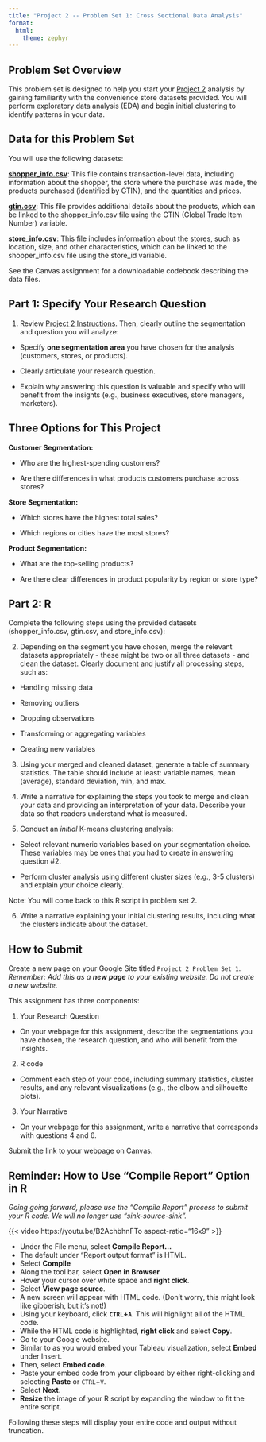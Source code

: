 ```yaml
---
title: "Project 2 -- Problem Set 1: Cross Sectional Data Analysis"
format: 
  html:
    theme: zephyr
---
```

## Problem Set Overview

This problem set is designed to help you start your [Project 2](../week_04/project_2.qmd) analysis by gaining familiarity with the convenience store datasets provided. You will perform exploratory data analysis (EDA) and begin initial clustering to identify patterns in your data.

## Data for this Problem Set

You will use the following datasets:

**<a  href="../inputs/shopper_info.csv" download>shopper_info.csv</a>**: This file contains transaction-level data, including information about the shopper, the store where the purchase was made, the products purchased (identified by GTIN), and the quantities and prices.

**<a  href="../inputs/gtin.csv" download>gtin.csv</a>**: This file provides additional details about the products, which can be linked to the shopper_info.csv file using the GTIN (Global Trade Item Number) variable.

**<a  href="../inputs/store_info.csv" download>store_info.csv</a>**: This file includes information about the stores, such as location, size, and other characteristics, which can be linked to the shopper_info.csv file using the store_id variable.

See the Canvas assignment for a downloadable codebook describing the data files.

## Part 1: Specify Your Research Question

1. Review [Project 2 Instructions](../week_04/project_2.qmd). Then, clearly outline the segmentation and question you will analyze:

- Specify **one segmentation area** you have chosen for the analysis (customers, stores, or products).

- Clearly articulate your research question.

- Explain why answering this question is valuable and specify who will benefit from the insights (e.g., business executives, store managers, marketers).

::: {.callout-note}

## Three Options for This Project

**Customer Segmentation:**

- Who are the highest-spending customers?

- Are there differences in what products customers purchase across stores?

**Store Segmentation:**

- Which stores have the highest total sales?

- Which regions or cities have the most stores?

**Product Segmentation:**

- What are the top-selling products?

- Are there clear differences in product popularity by region or store type?

:::

## Part 2: R

Complete the following steps using the provided datasets (shopper_info.csv, gtin.csv, and store_info.csv):

2. Depending on the segment you have chosen, merge the relevant datasets appropriately - these might be two or all three datasets - and clean the dataset. Clearly document and justify all processing steps, such as:

- Handling missing data

- Removing outliers

- Dropping observations

- Transforming or aggregating variables

- Creating new variables

3. Using your merged and cleaned dataset, generate a table of summary statistics. The table should include at least: variable names, mean (average), standard deviation, min, and max.

4. Write a narrative for explaining the steps you took to merge and clean your data and providing an interpretation of your data. Describe your data so that readers understand what is measured.

5. Conduct an *initial* K-means clustering analysis:

- Select relevant numeric variables based on your segmentation choice. These variables may be ones that you had to create in answering question #2.

- Perform cluster analysis using different cluster sizes (e.g., 3-5 clusters) and explain your choice clearly.

Note: You will come back to this R script in problem set 2.

6. Write a narrative explaining your initial clustering results, including what the clusters indicate about the dataset.

## How to Submit

Create a new page on your Google Site titled `Project 2 Problem Set 1`. *Remember: Add this as a **new page** to your existing website. Do not create a new website.*

This assignment has three components:

1. Your Research Question

- On your webpage for this assignment, describe the segmentations you have chosen, the research question, and who will benefit from the insights.

2. R code 

- Comment each step of your code, including summary statistics, cluster results, and any relevant visualizations (e.g., the elbow and silhouette plots).

3. Your Narrative

- On your webpage for this assignment, write a narrative that corresponds with questions 4 and 6. 

Submit the link to your webpage on Canvas. 

::: {.callout-important}

## Reminder: How to Use "Compile Report" Option in R

*Going going forward, please use the "Compile Report" process to submit your R code. We will no longer use "sink-source-sink".*

{{< video https://youtu.be/B2AchbhnFTo aspect-ratio="16x9" >}}

- Under the File menu, select **Compile Report...**
- The default under "Report output format" is HTML. 
- Select **Compile**
- Along the tool bar, select **Open in Browser**
- Hover your cursor over white space and **right click**.
- Select **View page source**.
- A new screen will appear with HTML code. (Don't worry, this might look like gibberish, but it's not!)
- Using your keyboard, click **`CTRL`+`A`**. This will highlight all of the HTML code.
- While the HTML code is highlighted, **right click** and select **Copy**.
- Go to your Google website. 
- Similar to as you would embed your Tableau visualization, select **Embed** under Insert.
- Then, select **Embed code**.
- Paste your embed code from your clipboard by either right-clicking and selecting **Paste** or `CTRL`+`V`.
- Select **Next**.
- **Resize** the image of your R script by expanding the window to fit the entire script.  

Following these steps will display your entire code and output without truncation. 

:::